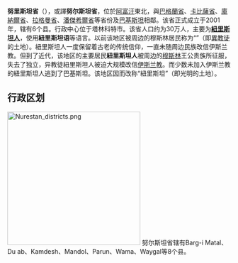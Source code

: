{{noteTA
|1=zh-hans:努里斯坦;zh-hant:努里斯坦;zh-tw:紐里斯坦;
}}
{{Afghanistan Province|
fas=د نورستان ولايت|
pus=ولایت نورستان|
en=Nuristan
|Capital={{link-en|帕伦 (阿富汗)|Parun|帕伦}}
|Areatotal=9,225|
PopTotal=156,600|
year=2006|
code=NUR|
maptitle=Nuristan
}}
'''努里斯坦省'''（{{lang|fa|د نورستان ولايت}}），或譯'''努尔斯坦省'''，位於[[阿富汗|阿富汗]]東北，與[[巴格蘭省|巴格蘭省]]、[[卡比薩省|卡比薩省]]、[[庫納爾省|庫納爾省]]、[[拉格曼省|拉格曼省]]、[[潘傑希爾省|潘傑希爾省]]等省份及[[巴基斯坦|巴基斯坦]]相鄰。该省正式成立于2001年，辖有6个县。行政中心位于塔林科特市。该省人口约为30万人，主要为'''[[努里斯坦人|紐里斯坦人]]'''，使用'''紐里斯坦语'''等语言。以前该地区被周边的穆斯林居民称为“{{link-en|卡菲尔斯坦|Kafiristan}}”（即[[異教徒|異教徒]]的土地）。紐里斯坦人一度保留着古老的传统信仰，一直未随周边民族改信伊斯兰教。但到了近代，该地区的主要居民'''紐里斯坦人'''被周边的[[穆斯林|穆斯林]]王公贵族所征服，失去了独立，异教徒紐里斯坦人被迫大规模改信[[伊斯兰教|伊斯兰教]]。而少数未加入伊斯兰教的紐里斯坦人逃到了巴基斯坦。该地区因而改称“紐里斯坦”（即光明的土地）。

== 行政区划 ==
[[File:Nurestan_districts.png|300px]]
努尔斯坦省辖有Barg-i Matal、Du ab、Kamdesh、Mandol、Parun、Wama、Waygal等8个县。

{{Afghanistan}}
{{Afghanistan-stub}}